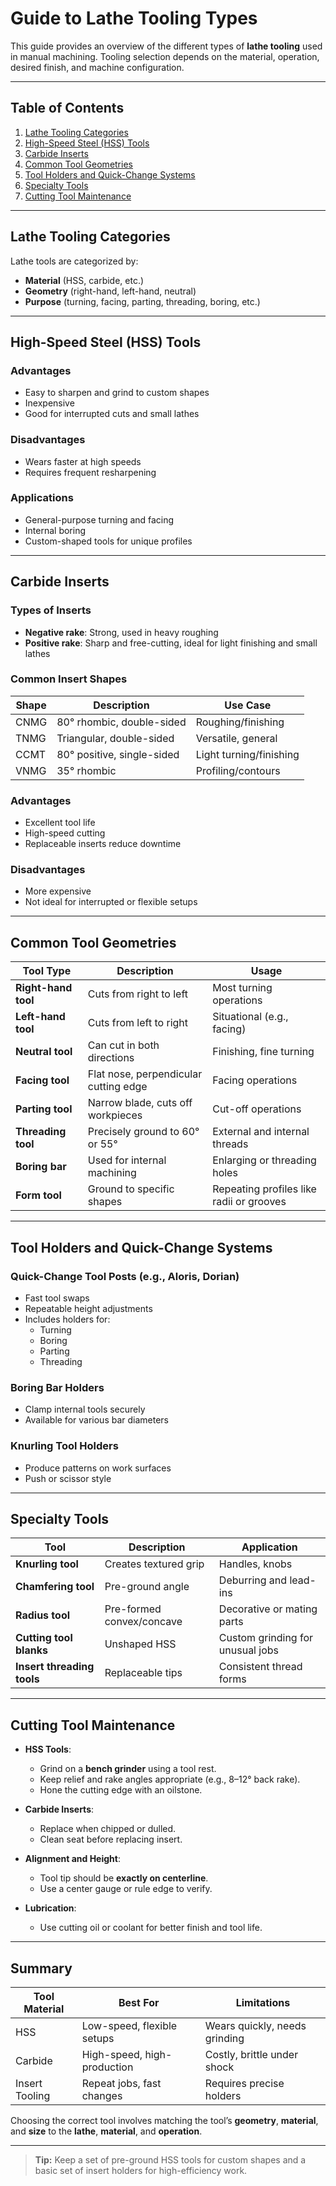# Guide to Lathe Tooling Types

This guide provides an overview of the different types of **lathe tooling** used in manual machining. Tooling selection depends on the material, operation, desired finish, and machine configuration.

---

## Table of Contents

1. [Lathe Tooling Categories](#lathe-tooling-categories)
2. [High-Speed Steel (HSS) Tools](#high-speed-steel-hss-tools)
3. [Carbide Inserts](#carbide-inserts)
4. [Common Tool Geometries](#common-tool-geometries)
5. [Tool Holders and Quick-Change Systems](#tool-holders-and-quick-change-systems)
6. [Specialty Tools](#specialty-tools)
7. [Cutting Tool Maintenance](#cutting-tool-maintenance)

---

## Lathe Tooling Categories

Lathe tools are categorized by:

- **Material** (HSS, carbide, etc.)
- **Geometry** (right-hand, left-hand, neutral)
- **Purpose** (turning, facing, parting, threading, boring, etc.)

---

## High-Speed Steel (HSS) Tools

### Advantages
- Easy to sharpen and grind to custom shapes
- Inexpensive
- Good for interrupted cuts and small lathes

### Disadvantages
- Wears faster at high speeds
- Requires frequent resharpening

### Applications
- General-purpose turning and facing
- Internal boring
- Custom-shaped tools for unique profiles

---

## Carbide Inserts

### Types of Inserts
- **Negative rake**: Strong, used in heavy roughing
- **Positive rake**: Sharp and free-cutting, ideal for light finishing and small lathes

### Common Insert Shapes
| Shape | Description            | Use Case            |
|-------|------------------------|---------------------|
| CNMG  | 80° rhombic, double-sided | Roughing/finishing  |
| TNMG  | Triangular, double-sided | Versatile, general  |
| CCMT  | 80° positive, single-sided | Light turning/finishing |
| VNMG  | 35° rhombic             | Profiling/contours  |

### Advantages
- Excellent tool life
- High-speed cutting
- Replaceable inserts reduce downtime

### Disadvantages
- More expensive
- Not ideal for interrupted or flexible setups

---

## Common Tool Geometries

| Tool Type       | Description                            | Usage                       |
|------------------|----------------------------------------|-----------------------------|
| **Right-hand tool** | Cuts from right to left              | Most turning operations     |
| **Left-hand tool**  | Cuts from left to right              | Situational (e.g., facing)  |
| **Neutral tool**    | Can cut in both directions           | Finishing, fine turning     |
| **Facing tool**     | Flat nose, perpendicular cutting edge| Facing operations           |
| **Parting tool**    | Narrow blade, cuts off workpieces    | Cut-off operations          |
| **Threading tool**  | Precisely ground to 60° or 55°       | External and internal threads |
| **Boring bar**      | Used for internal machining          | Enlarging or threading holes |
| **Form tool**       | Ground to specific shapes            | Repeating profiles like radii or grooves |

---

## Tool Holders and Quick-Change Systems

### Quick-Change Tool Posts (e.g., Aloris, Dorian)

- Fast tool swaps
- Repeatable height adjustments
- Includes holders for:
  - Turning
  - Boring
  - Parting
  - Threading

### Boring Bar Holders
- Clamp internal tools securely
- Available for various bar diameters

### Knurling Tool Holders
- Produce patterns on work surfaces
- Push or scissor style

---

## Specialty Tools

| Tool | Description | Application |
|------|-------------|-------------|
| **Knurling tool** | Creates textured grip | Handles, knobs |
| **Chamfering tool** | Pre-ground angle | Deburring and lead-ins |
| **Radius tool** | Pre-formed convex/concave | Decorative or mating parts |
| **Cutting tool blanks** | Unshaped HSS | Custom grinding for unusual jobs |
| **Insert threading tools** | Replaceable tips | Consistent thread forms |

---

## Cutting Tool Maintenance

- **HSS Tools**:
  - Grind on a **bench grinder** using a tool rest.
  - Keep relief and rake angles appropriate (e.g., 8–12° back rake).
  - Hone the cutting edge with an oilstone.

- **Carbide Inserts**:
  - Replace when chipped or dulled.
  - Clean seat before replacing insert.

- **Alignment and Height**:
  - Tool tip should be **exactly on centerline**.
  - Use a center gauge or rule edge to verify.

- **Lubrication**:
  - Use cutting oil or coolant for better finish and tool life.

---

## Summary

| Tool Material | Best For                        | Limitations                  |
|---------------|----------------------------------|------------------------------|
| HSS           | Low-speed, flexible setups       | Wears quickly, needs grinding |
| Carbide       | High-speed, high-production      | Costly, brittle under shock   |
| Insert Tooling| Repeat jobs, fast changes        | Requires precise holders      |

Choosing the correct tool involves matching the tool’s **geometry**, **material**, and **size** to the **lathe**, **material**, and **operation**.

---

> **Tip:** Keep a set of pre-ground HSS tools for custom shapes and a basic set of insert holders for high-efficiency work.

